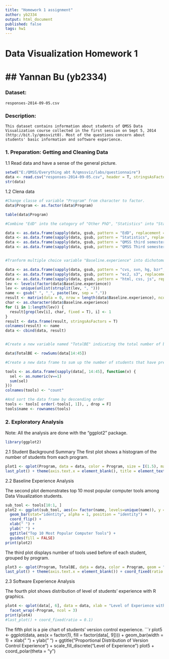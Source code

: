 ```yaml
---
title: "Homework 1 assignment"
author: yb2334
output: html_document
published: false
tags: hw1
---
```


# Data Visualization Homework 1

## Yannan Bu (yb2334)
========================================================

### Dataset: 
    responses-2014-09-05.csv

### Description: 
    This dataset contains information about students of QMSS Data Visualization course collected in the first session on Sept 5, 2014 (http://bit.ly/qmssvizt0). Most of the questions concern about students' basic information and software experience. 

### 1. Preparation: Getting and Cleaning Data

1.1 Read data and have a sense of the general picture. 
```r
setwd("E:/QMSS/Everything abt R/qmssviz/labs/questionnaire")
data <- read.csv("responses-2014-09-05.csv", header = T, stringsAsFactors = F)
str(data)
```

1.2 Clena data

```r
#Change classe of variable "Program" from character to factor. 
data$Program <- as.factor(data$Program)

table(data$Program)

#Combine "EdD" into the catogory of "Other PhD", "Statistics" into "Stat", and QMSS third semester students to the group "QMSS Second semester+"

data <- as.data.frame(sapply(data, gsub, pattern = "EdD", replacement = "Other PhD"))
data <- as.data.frame(sapply(data, gsub, pattern = "Statistics", replacement = "Stat"))
data <- as.data.frame(sapply(data, gsub, pattern = "QMSS third semester", replacement = "QMSS Second semester +"))
data <- as.data.frame(sapply(data, gsub, pattern = "QMSS Third semester", replacement = "QMSS Second semester +"))


#Tranform multiple choice variable "Baseline.experience" into dichotomous variables.

data <- as.data.frame(sapply(data, gsub, pattern = "cvs, svn, hg, bzr", replacement = "cvs; svn; hg; bzr"))
data <- as.data.frame(sapply(data, gsub, pattern = "ec2, s3", replacement = "ec2; s3"))
data <- as.data.frame(sapply(data, gsub, pattern = "html, css, js", replacement = "html; css; js"))
lev <- levels(factor(data$Baseline.experience))
lev <- unique(unlist(strsplit(lev, ", ")))
name <- gsub(" ", "_", paste(lev, sep = "."))
result <- matrix(data = 0, nrow = length(data$Baseline.experience), ncol = length(lev))
char <- as.character(data$Baseline.experience)
for (i in 1:length(lev)) {
  result[grep(lev[i], char, fixed = T), i] <- 1
}
result <- data.frame(result, stringsAsFactors = T)
colnames(result) <- name
data <- cbind(data, result)


#Create a new variable named "TotalBE" indicating the total number of baseline experience softwares or languages.

data$TotalBE <- rowSums(data[14:45])

#Create a new data frame to sum up the number of students that have previous experience with each software or language.

tools <- as.data.frame(sapply(data[, 14:45], function(v) {
  sel <- as.numeric(v==1)
  sum(sel)
}))
colnames(tools) <- "count"

#And sort the data frame by descending order
tools <- tools[ order(-tools[, 1]), , drop = F]
tools$name <- rownames(tools)

```

### 2. Exploratory Analysis

Note: All the analysis are done with the "ggplot2" package.
```r
library(ggplot2)
```


2.1 Student Background Summary
The first plot shows a histogram of the number of students from each program.
```r
plot1 <- qplot(Program, data = data, color = Program, size = I(1.5), main = "Student Background Summary", ylab = " ")
last_plot() + theme(axis.text.x = element_blank(), title = element_text(size = 12)) + coord_fixed(ratio = 0.3)
```

2.2 Baseline Experience Analysis

The second plot demonstrates top 10 most popular computer tools among Data Visualization students.
```r
sub_tool <- tools[10:1, ]
plot2 <- ggplot(sub_tool, aes(x= factor(name, levels=unique(name)), y = count)) +
  geom_bar(stat="identity", alpha = 1, position = "identity") +
  coord_flip() +
  xlab(" ") +
  ylab(" ") +
  ggtitle("Top 10 Most Popular Computer Tools") +
  guides(fill = FALSE)
print(plot2)
```

The third plot displays number of tools used before of each student, grouped by program.
```r
plot3 <- qplot(Program, TotalBE, data = data, color = Program, geom = "point", ylab = "Total Number of Baseline Experience Tools", main = "Baseline Experience Summary")
last_plot() + theme(axis.text.x = element_blank()) + coord_fixed(ratio = 0.25)
```

2.3 Software Experience Analysis

The fourth plot shows distribution of level of students' experience with R graphics.
```r
plot4 <- qplot(data[, 6], data = data, xlab = "Level of Experience with R Graphics", ylab = " ", main = "Distribution of R Graphics Experience") +
  facet_wrap(~Program, ncol = 3)
print(plot4)
#last_plot() + coord_fixed(ratio = 0.1)
```

The fifth plot is a pie chart of students' version control experience.
```r
plot5 <- ggplot(data, aes(x = factor(1), fill = factor(data[, 9]))) + 
  geom_bar(width = 1) +
  xlab(" ") +
  ylab(" ") +
  ggtitle("Proportional Distribution of Version Control Experience") +
  scale_fill_discrete("Level of Experience")
plot5 + coord_polar(theta = "y")
